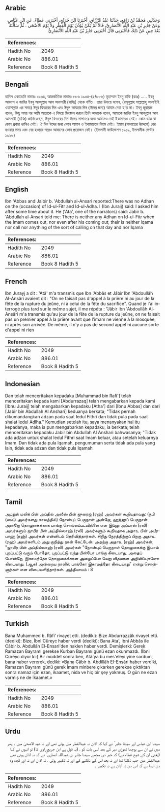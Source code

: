 ## Arabic


<div dir="rtl" lang="ar" style={{fontSize:'larger',backgroundColor:'#f8f9fa',padding:20}}>
وَحَدَّثَنِي مُحَمَّدُ بْنُ رَافِعٍ، حَدَّثَنَا عَبْدُ الرَّزَّاقِ، أَخْبَرَنَا ابْنُ جُرَيْجٍ، أَخْبَرَنِي عَطَاءٌ، عَنِ ابْنِ عَبَّاسٍ، وَعَنْ جَابِرِ بْنِ عَبْدِ اللَّهِ الأَنْصَارِيِّ، قَالاَ لَمْ يَكُنْ يُؤَذَّنُ يَوْمَ الْفِطْرِ وَلاَ يَوْمَ الأَضْحَى ‏.‏ ثُمَّ سَأَلْتُهُ بَعْدَ حِينٍ عَنْ ذَلِكَ فَأَخْبَرَنِي قَالَ أَخْبَرَنِي جَابِرُ بْنُ عَبْدِ اللَّهِ الأَنْصَارِيُّ
</div>
<div style={{backgroundColor:'#f8f9fa',padding:20, marginBottom: 10}}><table> <thead> <tr> <th>References:</th> <th></th> </tr> </thead> <tbody><tr><td>Hadith No</td><td>2049</td></tr><tr><td>Arabic No</td><td>886.01</td></tr><tr><td>Reference</td><td>Book 8 Hadith 5</td></tr></tbody></table></div>

## Bengali


<div dir="ltr" lang="bn" style={{fontSize:'larger',backgroundColor:'#f8f9fa',padding:20}}>
হাদিস একাডেমি নাম্বারঃ ১৯৩৪, আন্তর্জাতিক নাম্বারঃ ৮৮৬ ১৯৩৪-(৫/৮৮৬) মুহাম্মাদ ইবনু রাফি (রহঃ) ..... ইবনু আব্বাস ও জাবির ইবনু আবদুল্লাহ আল আনসারী (রাযিঃ) থেকে বর্ণিত। তারা উভয়ে বলেন, (রসূলুল্লাহ সাল্লাল্লাহু আলাইহি ওয়াসাল্লাম এর সময়) ঈদুর ফিতরের দিন এবং ঈদুল আযহার দিন (ঈদের জন্য) আযান দেয়া হ’ত না। ইবনু জুরায়জ বলেন, কিছু সময় পর আমি আতাকে এ বিষয়ে জিজ্ঞেস করলে তিনি আমাকে বলেন, আমাকে জাবির ইবনু আবদুল্লাহ আল আনসারী (রাযিঃ) জানিয়েছেন, ঈদুল ফিতরের দিন ঈদের সালাতের জন্য আযানও নেই ইকামাতও নেই। কোন ডাক বা কোন প্রকার ধ্বনিও নেই। ঐ দিন ঈদের জন্য কোন আযান ও ইকামাতের নিয়ম নেই। ইমাম (সালাতের উদ্দেশে) বের হওয়ার সময় এবং বের হওয়ার পরেও আযানের কোন প্রয়োজন নেই। (ইসলামী ফাউন্ডেশন ১৯১৯, ইসলামীক সেন্টার ১৯২৬)
</div>
<div style={{backgroundColor:'#f8f9fa',padding:20, marginBottom: 10}}><table> <thead> <tr> <th>References:</th> <th></th> </tr> </thead> <tbody><tr><td>Hadith No</td><td>2049</td></tr><tr><td>Arabic No</td><td>886.01</td></tr><tr><td>Reference</td><td>Book 8 Hadith 5</td></tr></tbody></table></div>

## English


<div dir="ltr" lang="en" style={{fontSize:'larger',backgroundColor:'#f8f9fa',padding:20}}>
Ibn 'Abbas and Jaibir b. 'Abdullah al-Ansari reported:There was no Adhan on the (occasion) of Id-ul-Fitr and Id-ul-Adha. I (Ibn Juraij) said: I asked him after some time about it. He ('Ata', one of the narrators) said: Jabir b. 'Abdullah al-Ansari told me: There is neither any Adhan on Id-ul-Fitr when the Imam comes out, nor even after his coming out; their is neither lqama nor call nor anything of the sort of calling on that day and nor Iqama
</div>
<div style={{backgroundColor:'#f8f9fa',padding:20, marginBottom: 10}}><table> <thead> <tr> <th>References:</th> <th></th> </tr> </thead> <tbody><tr><td>Hadith No</td><td>2049</td></tr><tr><td>Arabic No</td><td>886.01</td></tr><tr><td>Reference</td><td>Book 8 Hadith 5</td></tr></tbody></table></div>

## French


<div dir="ltr" lang="fr" style={{fontSize:'larger',backgroundColor:'#f8f9fa',padding:20}}>
Ibn Jurayj a dit : 'Atâ' m'a transmis que Ibn 'Abbâs et Jâbir Ibn 'Abdoullâh Al-Ansâri avaient dit : "On ne faisait pas d'appel à la prière ni au jour de la fête de la rupture du jeûne, ni à celui de la fête du sacrifice". Quand je l'ai interrogé plus tard sur le même sujet, il me répéta : "Jâbir Ibn 'Abdoullâh Al-Ansâri m'a transmis qu'au jour de la fête de la rupture du jeûne, on ne faisait pas un premier appel à la prière avant que l'imam ne vienne à la mosquée, ni après son arrivée. De même, il n'y a pas de second appel ni aucune sorte d'appel ni rien
</div>
<div style={{backgroundColor:'#f8f9fa',padding:20, marginBottom: 10}}><table> <thead> <tr> <th>References:</th> <th></th> </tr> </thead> <tbody><tr><td>Hadith No</td><td>2049</td></tr><tr><td>Arabic No</td><td>886.01</td></tr><tr><td>Reference</td><td>Book 8 Hadith 5</td></tr></tbody></table></div>

## Indonesian


<div dir="ltr" lang="id" style={{fontSize:'larger',backgroundColor:'#f8f9fa',padding:20}}>
Dan telah menceritakan kepadaku [Muhammad bin Rafi'] telah menceritakan kepada kami [Abdurrazaq] telah mengabarkan kepada kami [Ibnu Juraij] telah mengabarkan kepadaku [Atha'] dari [Ibnu Abbas] dan dari [Jabir bin Abdullah Al Anshari] keduanya berkata; "Tidak pernah dikumandangkan adzan pada saat Iedul Fithri dan tidak pula pada saat shalat Iedul Adlha." Kemudian setelah itu, saya menanyakan hal itu kepadanya, maka ia pun mengabarkan kepadaku, ia berkata; telah menceritakan kepadaku Jabir bin Abdullah Al Anshari bahwasanya; "Tidak ada adzan untuk shalat Iedul Fithri saat Imam keluar, atau setelah keluarnya Imam. Dan tidak ada pula Iqamah, pengumuman serta tidak ada pula yang lain, tidak ada adzan dan tidak pula Iqamah
</div>
<div style={{backgroundColor:'#f8f9fa',padding:20, marginBottom: 10}}><table> <thead> <tr> <th>References:</th> <th></th> </tr> </thead> <tbody><tr><td>Hadith No</td><td>2049</td></tr><tr><td>Arabic No</td><td>886.01</td></tr><tr><td>Reference</td><td>Book 8 Hadith 5</td></tr></tbody></table></div>

## Tamil


<div dir="ltr" lang="ta" style={{fontSize:'larger',backgroundColor:'#f8f9fa',padding:20}}>
அப்துல் மலிக் பின் அப்தில் அஸீஸ் பின் ஜுரைஜ் (ரஹ்) அவர்கள் கூறியதாவது: (நபி (ஸல்) அவர்களது காலத்தில்) நோன்புப் பெருநாள் அன்றோ, ஹஜ்ஜுப் பெருநாள் அன்றோ தொழுகைக்காக பாங்கு சொல்லப்படவில்லை என இப்னு அப்பாஸ் (ரலி) அவர்களும் ஜாபிர் பின் அப்தில்லாஹ் (ரலி) அவர்களும் கூறியதாக அதாஉ பின் அபீரபாஹ் (ரஹ்) அவர்கள் என்னிடம் தெரிவித்தார்கள். சிறிது நேரத்திற்குப் பிறகு அதாஉ (ரஹ்) அவர்களிடம் அது குறித்து நான் கேட்டேன். அதற்கு அதாஉ (ரஹ்) அவர்கள், "ஜாபிர் பின் அப்தில்லாஹ் (ரலி) அவர்கள் "நோன்புப் பெருநாள் தொழுகைக்கு இமாம் புறப்பட்டு வரும் போதோ, புறப்பட்டு வந்த பின்போ பாங்கு கிடையாது. அதைப் போன்றே, இகாமத்தோ தொழுகைக்கான அழைப்போ வேறு விதமான அறிவிப்புகளோ கிடையாது. (ஆக) அன்றைய நாளில் பாங்கோ இகாமத்தோ கிடையாது” என்று சொன்னார்கள் என விடையளித்தார்கள். அத்தியாயம் : 8
</div>
<div style={{backgroundColor:'#f8f9fa',padding:20, marginBottom: 10}}><table> <thead> <tr> <th>References:</th> <th></th> </tr> </thead> <tbody><tr><td>Hadith No</td><td>2049</td></tr><tr><td>Arabic No</td><td>886.01</td></tr><tr><td>Reference</td><td>Book 8 Hadith 5</td></tr></tbody></table></div>

## Turkish


<div dir="ltr" lang="tr" style={{fontSize:'larger',backgroundColor:'#f8f9fa',padding:20}}>
Bana Muhammed b. Râfi' rivayet etti. (dediki): Bize Abdurrazzâk rivayet etti. (dediki): Bize, İbni Cüreyc haber verdi (dediki): Bana Ata', ibni Abbâs ile Câbir b. Abdullâh El-Ensari'den naklen haber verdi. Demişlerki: Gerek Ramazan Bayramı gerekse Kurban Bayramı günü ezan okunmazdı. (İbni Cüreyc diyor ki:) Bir müddet sonra ben, Atâ'ya bu mes'eleyi yine sordum, bana haber vererek, dediki: «Bana Câbir b. Abdillâh EI-Ensâri haber verdiki, Ramazan Bayramı günü gerek İmam minbere çıkarken gerekse çıktıktan sonra namaz için ezan, ikaamet, nida ve hiç bir şey yokmuş. O gün ne ezan varmış ne de İkaamet.»
</div>
<div style={{backgroundColor:'#f8f9fa',padding:20, marginBottom: 10}}><table> <thead> <tr> <th>References:</th> <th></th> </tr> </thead> <tbody><tr><td>Hadith No</td><td>2049</td></tr><tr><td>Arabic No</td><td>886.01</td></tr><tr><td>Reference</td><td>Book 8 Hadith 5</td></tr></tbody></table></div>

## Urdu


<div dir="rtl" lang="ur" style={{fontSize:'larger',backgroundColor:'#f8f9fa',padding:20}}>
سیدنا ابن عباس اور سیدنا جابر ؓ نے کہا کہ اذان نہ عیدالفطر میں ہوتی تھی اور نہ عید الاضحیٰ میں ۔ پھر میں نے ان سے پوچھا تھوڑی دیر کے بعد اسی بات کو ، (یہ قول ہے ابن جریج راوی کا) تو انہوں نے کہا (یعنی ان کے شیخ عطاء نے) کہ خبر دی مجھے سیدنا جابر بن عبداللہ انصاری ؓ نے کہ نہ اذان ہوتی تھی عیدالفطر میں جب نکلتا تھا اور نہ بعد اس کے نکلنے کے اور نہ تکبیر ہوتی ، نہ اذان اور نہ اور کچھ وہ دن ایسا ہے کہ اس دن نہ اذان ہے نہ تکبیر ۔
</div>
<div style={{backgroundColor:'#f8f9fa',padding:20, marginBottom: 10}}><table> <thead> <tr> <th>References:</th> <th></th> </tr> </thead> <tbody><tr><td>Hadith No</td><td>2049</td></tr><tr><td>Arabic No</td><td>886.01</td></tr><tr><td>Reference</td><td>Book 8 Hadith 5</td></tr></tbody></table></div>